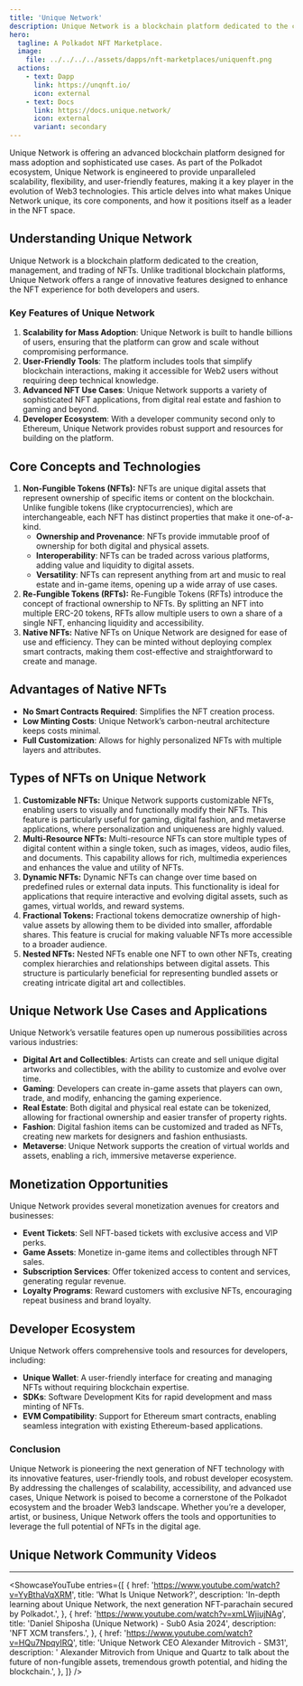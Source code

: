```yaml
---
title: 'Unique Network'
description: Unique Network is a blockchain platform dedicated to the creation, management, and trading of NFTs.
hero:
  tagline: A Polkadot NFT Marketplace.
  image: 
    file: ../../../../assets/dapps/nft-marketplaces/uniquenft.png
  actions:
    - text: Dapp
      link: https://unqnft.io/
      icon: external
    - text: Docs
      link: https://docs.unique.network/
      icon: external
      variant: secondary
---
```



Unique Network is offering an advanced blockchain platform designed for mass adoption and sophisticated use cases. As part of the Polkadot ecosystem, Unique Network is engineered to provide unparalleled scalability, flexibility, and user-friendly features, making it a key player in the evolution of Web3 technologies. This article delves into what makes Unique Network unique, its core components, and how it positions itself as a leader in the NFT space.

## Understanding Unique Network
Unique Network is a blockchain platform dedicated to the creation, management, and trading of NFTs. Unlike traditional blockchain platforms, Unique Network offers a range of innovative features designed to enhance the NFT experience for both developers and users.

### Key Features of Unique Network
1. **Scalability for Mass Adoption**: Unique Network is built to handle billions of users, ensuring that the platform can grow and scale without compromising performance.
2. **User-Friendly Tools**: The platform includes tools that simplify blockchain interactions, making it accessible for Web2 users without requiring deep technical knowledge.
3. **Advanced NFT Use Cases**: Unique Network supports a variety of sophisticated NFT applications, from digital real estate and fashion to gaming and beyond.
4. **Developer Ecosystem**: With a developer community second only to Ethereum, Unique Network provides robust support and resources for building on the platform.

## Core Concepts and Technologies
1. **Non-Fungible Tokens (NFTs):** NFTs are unique digital assets that represent ownership of specific items or content on the blockchain. Unlike fungible tokens (like cryptocurrencies), which are interchangeable, each NFT has distinct properties that make it one-of-a-kind.
    - **Ownership and Provenance**: NFTs provide immutable proof of ownership for both digital and physical assets.
    - **Interoperability**: NFTs can be traded across various platforms, adding value and liquidity to digital assets.
    - **Versatility**: NFTs can represent anything from art and music to real estate and in-game items, opening up a wide array of use cases.
2. **Re-Fungible Tokens (RFTs):** Re-Fungible Tokens (RFTs) introduce the concept of fractional ownership to NFTs. By splitting an NFT into multiple ERC-20 tokens, RFTs allow multiple users to own a share of a single NFT, enhancing liquidity and accessibility.
3. **Native NFTs:** Native NFTs on Unique Network are designed for ease of use and efficiency. They can be minted without deploying complex smart contracts, making them cost-effective and straightforward to create and manage.

## Advantages of Native NFTs
- **No Smart Contracts Required**: Simplifies the NFT creation process.
- **Low Minting Costs**: Unique Network’s carbon-neutral architecture keeps costs minimal.
- **Full Customization**: Allows for highly personalized NFTs with multiple layers and attributes.

## Types of NFTs on Unique Network
1. **Customizable NFTs:** Unique Network supports customizable NFTs, enabling users to visually and functionally modify their NFTs. This feature is particularly useful for gaming, digital fashion, and metaverse applications, where personalization and uniqueness are highly valued.
2. **Multi-Resource NFTs:** Multi-resource NFTs can store multiple types of digital content within a single token, such as images, videos, audio files, and documents. This capability allows for rich, multimedia experiences and enhances the value and utility of NFTs.
3. **Dynamic NFTs:** Dynamic NFTs can change over time based on predefined rules or external data inputs. This functionality is ideal for applications that require interactive and evolving digital assets, such as games, virtual worlds, and reward systems.
4. **Fractional Tokens:** Fractional tokens democratize ownership of high-value assets by allowing them to be divided into smaller, affordable shares. This feature is crucial for making valuable NFTs more accessible to a broader audience.
5. **Nested NFTs:** Nested NFTs enable one NFT to own other NFTs, creating complex hierarchies and relationships between digital assets. This structure is particularly beneficial for representing bundled assets or creating intricate digital art and collectibles.

## Unique Network Use Cases and Applications
Unique Network’s versatile features open up numerous possibilities across various industries:
- **Digital Art and Collectibles**: Artists can create and sell unique digital artworks and collectibles, with the ability to customize and evolve over time.
- **Gaming**: Developers can create in-game assets that players can own, trade, and modify, enhancing the gaming experience.
- **Real Estate**: Both digital and physical real estate can be tokenized, allowing for fractional ownership and easier transfer of property rights.
- **Fashion**: Digital fashion items can be customized and traded as NFTs, creating new markets for designers and fashion enthusiasts.
- **Metaverse**: Unique Network supports the creation of virtual worlds and assets, enabling a rich, immersive metaverse experience.

## Monetization Opportunities
Unique Network provides several monetization avenues for creators and businesses:
- **Event Tickets**: Sell NFT-based tickets with exclusive access and VIP perks.
- **Game Assets**: Monetize in-game items and collectibles through NFT sales.
- **Subscription Services**: Offer tokenized access to content and services, generating regular revenue.
- **Loyalty Programs**: Reward customers with exclusive NFTs, encouraging repeat business and brand loyalty.

## Developer Ecosystem
Unique Network offers comprehensive tools and resources for developers, including:
- **Unique Wallet**: A user-friendly interface for creating and managing NFTs without requiring blockchain expertise.
- **SDKs**: Software Development Kits for rapid development and mass minting of NFTs.
- **EVM Compatibility**: Support for Ethereum smart contracts, enabling seamless integration with existing Ethereum-based applications.

### Conclusion
Unique Network is pioneering the next generation of NFT technology with its innovative features, user-friendly tools, and robust developer ecosystem. By addressing the challenges of scalability, accessibility, and advanced use cases, Unique Network is poised to become a cornerstone of the Polkadot ecosystem and the broader Web3 landscape. Whether you’re a developer, artist, or business, Unique Network offers the tools and opportunities to leverage the full potential of NFTs in the digital age.

## Unique Network Community Videos
------------
<ShowcaseYouTube
  entries={[
    {
        href: 'https://www.youtube.com/watch?v=YyBthaVqXRM',
      title: 'What Is Unique Network?',
        description: 'In-depth learning about Unique Network, the next generation NFT-parachain secured by Polkadot.',
    },
        {
        href: 'https://www.youtube.com/watch?v=xmLWjiujNAg',
      title: 'Daniel Shiposha (Unique Network) - Sub0 Asia 2024',
        description: 'NFT XCM transfers.',
    },
        {
        href: 'https://www.youtube.com/watch?v=HQu7NpqyIRQ',
      title: 'Unique Network CEO Alexander Mitrovich - SM31',
        description: ' Alexander Mitrovich from Unique and Quartz to talk about the future of non-fungible assets, tremendous growth potential, and hiding the blockchain.',
    },
  ]} />
